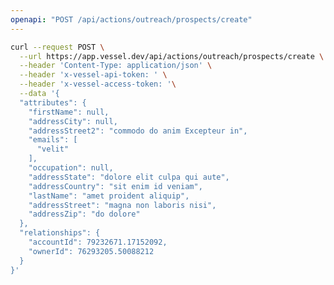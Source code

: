 ```yaml
---
openapi: "POST /api/actions/outreach/prospects/create"
---
```


<RequestExample>

```bash Request
curl --request POST \
  --url https://app.vessel.dev/api/actions/outreach/prospects/create \
  --header 'Content-Type: application/json' \
  --header 'x-vessel-api-token: ' \
  --header 'x-vessel-access-token: '\
  --data '{
  "attributes": {
    "firstName": null,
    "addressCity": null,
    "addressStreet2": "commodo do anim Excepteur in",
    "emails": [
      "velit"
    ],
    "occupation": null,
    "addressState": "dolore elit culpa qui aute",
    "addressCountry": "sit enim id veniam",
    "lastName": "amet proident aliquip",
    "addressStreet": "magna non laboris nisi",
    "addressZip": "do dolore"
  },
  "relationships": {
    "accountId": 79232671.17152092,
    "ownerId": 76293205.50088212
  }
}'
```

</RequestExample>
